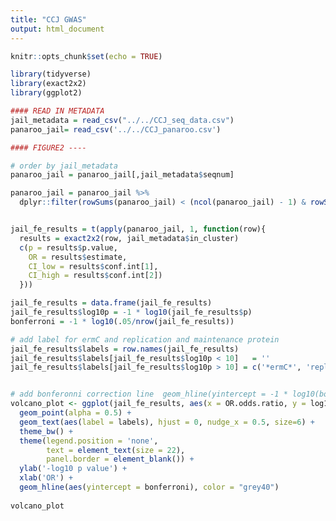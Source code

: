 ```yaml
---
title: "CCJ GWAS"
output: html_document
---
```


```r
knitr::opts_chunk$set(echo = TRUE)
```


```r
library(tidyverse)
library(exact2x2)
library(ggplot2)

#### READ IN METADATA
jail_metadata = read_csv("../../CCJ_seq_data.csv")
panaroo_jail= read_csv('../../CCJ_panaroo.csv')


```


```r
#### FIGURE2 ----

# order by jail_metadata
panaroo_jail = panaroo_jail[,jail_metadata$seqnum]

panaroo_jail = panaroo_jail %>%   
  dplyr::filter(rowSums(panaroo_jail) < (ncol(panaroo_jail) - 1) & rowSums(panaroo_jail) > 1) # only tests genes that are present/absent in at least 2 samples


jail_fe_results = t(apply(panaroo_jail, 1, function(row){
  results = exact2x2(row, jail_metadata$in_cluster)
  c(p = results$p.value, 
    OR = results$estimate, 
    CI_low = results$conf.int[1], 
    CI_high = results$conf.int[2])
  }))

jail_fe_results = data.frame(jail_fe_results)
jail_fe_results$log10p = -1 * log10(jail_fe_results$p)
bonferroni = -1 * log10(.05/nrow(jail_fe_results))

# add label for ermC and replication and maintenance protein  
jail_fe_results$labels = row.names(jail_fe_results)
jail_fe_results$labels[jail_fe_results$log10p < 10]   = ''
jail_fe_results$labels[jail_fe_results$log10p > 10] = c('*ermC*', 'replication & maintenance protein')


# add bonferonni correction line  geom_hline(yintercept = -1 * log10(bonferroni_p))
volcano_plot <- ggplot(jail_fe_results, aes(x = OR.odds.ratio, y = log10p)) + 
  geom_point(alpha = 0.5) +  
  geom_text(aes(label = labels), hjust = 0, nudge_x = 0.5, size=6) + 
  theme_bw() + 
  theme(legend.position = 'none', 
        text = element_text(size = 22), 
        panel.border = element_blank()) + 
  ylab('-log10 p value') + 
  xlab('OR') +
  geom_hline(aes(yintercept = bonferroni), color = "grey40")
  
volcano_plot
```


